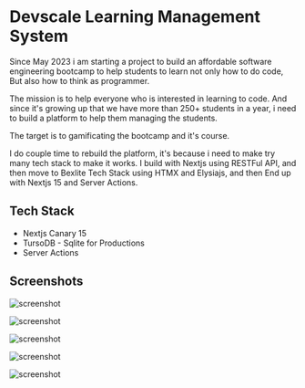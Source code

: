 # Devscale Learning Management System

Since May 2023 i am starting a project to build an affordable software engineering bootcamp to help students to learn not only how to do code, But also how to think as programmer.

The mission is to help everyone who is interested in learning to code. And since it's growing up that we have more than 250+ students in a year, i need to build a platform to help them managing the students.

The target is to gamificating the bootcamp and it's course.

I do couple time to rebuild the platform, it's because i need to make try many tech stack to make it works. I build with Nextjs using RESTFul API, and then move to Bexlite Tech Stack using HTMX and Elysiajs, and then End up with Nextjs 15 and Server Actions.

## Tech Stack

- Nextjs Canary 15
- TursoDB - Sqlite for Productions
- Server Actions

## Screenshots

![screenshot](/portfolios/devscale-lms/1.png)

![screenshot](/portfolios/devscale-lms/2.png)

![screenshot](/portfolios/devscale-lms/3.png)

![screenshot](/portfolios/devscale-lms/4.png)

![screenshot](/portfolios/devscale-lms/5.png)
